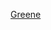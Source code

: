 {{US county navigation box
| template_name  = 格林縣 (愛荷華州)
| listclass = hlist
| county         = 格林縣
| state          = 愛荷華州

| map_image      = Map of Iowa highlighting Greene County.svg
| map_caption    = 格林縣在愛荷華州的位置
| map_size       = 75x75

| seat           = 傑佛遜

| title1 = [[城市]]
| body1  = 
* [[徹丹 (愛荷華州)|徹丹]]
* [[達納 (愛荷華州)|達納]]
* [[大章克申 (愛荷華州)|大章克申]]
* [[傑弗遜 (愛阿華州)|傑佛頓]]
* [[帕頓 (愛荷華州)|帕頓]]
* [[羅爾斯頓 (愛荷華州)|羅爾斯頓]]‡
* [[里皮 (愛荷華州)|里皮]]
* [[斯克蘭頓 (愛荷華州)|斯克蘭頓]]

| title2 = [[行政鎮區]]
| body2  = 
* [[布里斯托鎮區 (愛荷華州格林縣)|布里斯托]]
* [[錫達鎮區 (愛荷華州格林縣)|錫達]]
* [[道生鎮區 (愛荷華州格林縣)|道生]]
* [[富蘭克林鎮區 (愛荷華州格林縣)|富蘭克林]]
* [[格蘭特鎮區 (愛荷華州格林縣)|格蘭特]]
* [[格林布里爾鎮區 (愛荷華州格林縣)|格林布里爾]]
* [[哈丁鎮區 (愛荷華州格林縣)|哈丁]] 
* [[海蘭鎮區 (愛荷華州格林縣)|海蘭]]
* [[傑克遜鎮區 (愛荷華州格林縣)|傑克遜]]
* [[章克申鎮區 (愛荷華州格林縣)|章克申]]
* [[肯德里克鎮區 (愛荷華州格林縣)|肯德里克]]
* [[帕頓鎮區 (愛荷華州格林縣)|帕頓]]
* [[斯克蘭頓鎮區 (愛荷華州格林縣)|斯克蘭頓]]
* [[華盛頓鎮區 (愛荷華州格林縣)|華盛頓]]
* [[威洛鎮區 (愛荷華州格林縣)|威洛]]

| title3 = [[非建制地區]]
| body3  = 
* [[阿達扎 (愛荷華州)|阿達扎]]
* [[庫珀 (愛荷華州)|庫珀]]
* [[法林 (愛荷華州)|法林]]

| title4 = 備註
| body4 = ‡該聚居地有部分隸屬其他縣份

}}<noinclude>
[[Category:艾奧瓦州縣份導航模板|Greene]]  
[[Category:格林縣 (愛荷華州)| ]]
</noinclude>